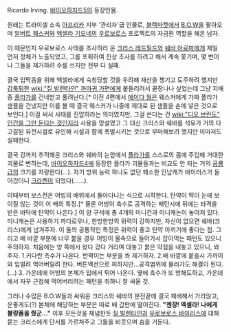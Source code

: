 

Ricardo Irving. [[바이오하자드5]]의 등장인물. 

원래는 트라이셀 소속 [[아프리카]] 지부 '관리자'급 인물로, [[암시장|블랙마켓]]에서 [[B.O.W]]을 팔아오며 [[알버트 웨스커]]와 [[엑셀라 기오네]]의 [[우로보로스]] 프로젝트의 자금원 역할을 해온 남자.

이 때문인지 우로보로스 사태를 조사하러 온 [[크리스 레드필드]]와 [[쉐바 아로마]]에게 제일 먼저 정체가 노출되었고, 그를 포획하여 진상 조사를 하려고 해서 계속 쫓기며, 몇 번이나 그들을 제거하려 수를 쓰지만 전부 다 실패. 

결국 입막음을 위해 엑셀라에게 숙청당할 것을 우려해 재산을 챙기고 도주하려 했지만 [[갑툭튀]]한 [[wiki:"질 발렌타인" 까마귀 가면]]에게 붙들리려서 끝장나나 싶었는데 그냥 지배종 [[플라가]]를 건네받고 풀려난다.[* 이전 4편에서 [[에이다 웡]]은 웨스커에게 가짜 플라가 샘플을 건냈지만 이를 볼 때 결국 웨스커가 나중에 제대로 된 샘플을 손에 넣은 것으로 보인다.] 이걸 써서 사태를 진압하라는 의미였지만, 그걸 쓴다는 건 [[wiki:"디오 브란도" 인간을 그만 둔다는 것]]인지라 사용을 망설였고 그 대신 크리스와 쉐바를 석유가 거의 다 고갈된 유전시설로 유인해 시설과 함께 폭발시키는 것으로 무마해보려 했지만 이마저도 실패한다.

결국 강까지 추적해온 크리스와 쉐바의 눈앞에서 [[플라가]]를 스스로의 몸에 주입해 거대한 괴물로 변하는데, [[바이오하자드4]]에 등장한 플라가 괴물들과는 비교도 안 되는 거의 [[공룡]]급의 크기를 자랑한다(...). 자기 방위 능력 하나도 없던 왜소한 인남캐가 바이러스가 들어갔더니 [[크라켄]]이 되었다(……).

이때부터 보스전은 어빙의 배위에서 돌아다니는 식으로 시작한다. 탄약이 딱이 눈에 보이질 않는 것이 이 배의 특징.[* 물론 어빙이 촉수로 공격하는 패턴시에 뒤에는 타격을 받은 바닥에 탄약이 나온다.] 이 양 구석에 총 4개의 미니건과 미니캐논이 놓여져 있다. 미니캐논은 사용하기 까다로우나, 한방한방의 위력이 강하지만, 자신이 없으면 쉐바(크리스)에게 넘겨주자. 이 둘의 공통적인 특징은 위력이 좋고 탄약 아끼기에 좋다는 점. 그리고 배 바깥 부분에 너무 붙을 경우 어빙이 물속으로 들어가서 잡아먹는 패턴도 있으니 주의하자. 처음에는 양 쪽에서 왔다 갔다 거리며 대놓고 붉은 약점을 내놓고 있으니, 쏴주자.
1.커다란 촉수가 나온다. 반짝이는 부분을 쏴 제거하자.
2.배 바깥에 붙을시 가까이와 입벌려 먹어버릴려 한다. 버튼액션으로 피하지만...공격범위에 물러가도 해결이 된다.(...)
3. 가운데에 어빙의 본체가 입에서 튀어 나온다. 옆에 촉수가 또 방해도하고, 가운데에서 자꾸 근접해 먹어버리려는 패턴을 취하니 잘 싸울 것.

그러나 수많은 B.O.W들과 싸워온 크리스와 쉐바의 분전끝에 결국 패배해서 가라앉고, 운좋게도(?) 본체에 해당하는 부분은 따로 배 갑판에 떨어진다. '''"젠장! 엑셀라! 나에게 불량품을 줬군..."''' 이후 모든것을 체념한듯 [[질 발렌타인]]과 [[우로보로스 바이러스]]에 대해 묻는 크리스에게 단서를 가르쳐주고 그들을 비웃으며 숨을 거둔다.
